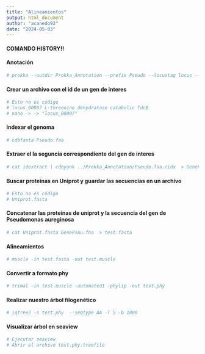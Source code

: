 ```yaml
---
title: "Alineamientos"
output: html_document
author: "acanedo92"
date: "2024-05-03"
---
```


#### COMANDO HISTORY!!

#### Anotación
```bash
# prokka --outdir Prokka_Annotation --prefix Pseudo --locustag locus --genus Pseudomonas --species aeruginosa --kingdom Bacteria  --evalue 0.0000000001 contigs.fa
```

#### Crear un archivo con el id de un gen de interes 
```bash
# Esto no es código
# locus_00007 L-threonine dehydratase catabolic TdcB
# nano -> -> "locus_00007"
```


#### Indexar el genoma
```bash
# cdbfasta Pseudo.faa
```


#### Extraer el la seguncia correspondiente del gen de interes
```bash
# cat idextract | cdbyank ../Prokka_Annotation/Pseudo.faa.cidx  > GenePsAu.fna
```


#### Buscar proteinas en Uniprot y guardar las secuencias en un archivo 
```bash
# Esto no es código
# Uniprot.fasta
```


#### Concatenar las proteinas de uniprot y la secuencia del gen de Pseudomonas aureginosa
```bash
# cat Uniprot.fasta GenePsAu.fna  > test.fasta
```

#### Alineamientos
```bash
# muscle -in test.fasta -out test.muscle
```

#### Convertir a formato phy
```bash
# trimal -in test.muscle -automated1 -phylip -out test.phy
```

#### Realizar nuestro árbol filogenético 
```bash
# iqtree2 -s test.phy  --seqtype AA -T 5 -b 1000
```

#### Visualizar árbol en seaview
```bash
# Ejecutar seaview
# Abrir el archivo test.phy.treefile
```
